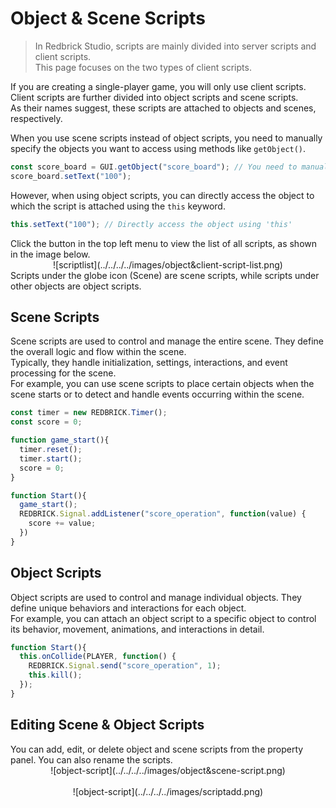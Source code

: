 
# Object & Scene Scripts

> In Redbrick Studio, scripts are mainly divided into server scripts and client scripts.  
> This page focuses on the two types of client scripts.

If you are creating a single-player game, you will only use client scripts.  
Client scripts are further divided into object scripts and scene scripts.  
As their names suggest, these scripts are attached to objects and scenes, respectively.

When you use scene scripts instead of object scripts, you need to manually specify the objects you want to access using methods like `getObject()`.

```js showLineNumbers filename="Scene Script"
const score_board = GUI.getObject("score_board"); // You need to manually specify the object to access
score_board.setText("100");
```

However, when using object scripts, you can directly access the object to which the script is attached using the `this` keyword.

```js showLineNumbers copy {2} filename="Object Script for GUI Object score_board"
this.setText("100"); // Directly access the object using 'this'
```

<Callout type="info">
  Click the button in the top left menu to view the list of all scripts, as shown in the image below.
  <br/>
  <center>
    ![scriptlist](../../../../images/object&client-script-list.png)
  </center>
  Scripts under the globe icon (Scene) are scene scripts,  
  while scripts under other objects are object scripts.
</Callout>

## Scene Scripts

Scene scripts are used to control and manage the entire scene. They define the overall logic and flow within the scene.  
Typically, they handle initialization, settings, interactions, and event processing for the scene.  
For example, you can use scene scripts to place certain objects when the scene starts or to detect and handle events occurring within the scene.

```js copy showLineNumbers filename="EX_Scene_Script"
const timer = new REDBRICK.Timer();
const score = 0;

function game_start(){
  timer.reset();
  timer.start();
  score = 0;
}

function Start(){
  game_start();
  REDBRICK.Signal.addListener("score_operation", function(value) {
    score += value;
  })
}
```

## Object Scripts

Object scripts are used to control and manage individual objects. They define unique behaviors and interactions for each object.  
For example, you can attach an object script to a specific object to control its behavior, movement, animations, and interactions in detail.

```js showLineNumbers copy filename="EX_Object_Script"
function Start(){
  this.onCollide(PLAYER, function() {
    REDBRICK.Signal.send("score_operation", 1);
    this.kill();
  });
}
```
  
## Editing Scene & Object Scripts

<Callout type="info">
  You can add, edit, or delete object and scene scripts from the property panel. You can also rename the scripts.
  <br />
  <center>![object-script](../../../../images/object&scene-script.png)</center>
  <br/>
  <center>![object-script](../../../../images/scriptadd.png)</center>
</Callout>